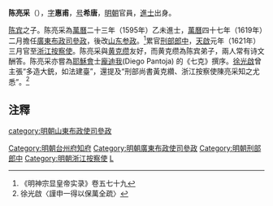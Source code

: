 '''陈亮采'''（{{bd|?||?|}}），[[表字|字]]'''惠甫'''，[[号|号]]'''希唐'''，[[明朝|明朝]]官員，[[進士|進士]]出身。

[[陈宾|陈宾]]之子。陈亮采為[[萬曆|萬曆]]二十三年（1595年）乙未進士，[[萬曆|萬曆]]四十七年（1619年）二月擔任[[廣東|廣東]][[布政司|布政司]][[參政|參政]]，後改[[山东|山东]][[参政|参政]]。<ref>《明神宗显皇帝实录》卷五七十九</ref>累官[[刑部|刑部]][[郎中|郎中]]，[[天啟|天啟]]元年（1621年）三月官至[[浙江|浙江]][[按察使|按察使]]。陈亮采與[[黄克缵|黄克缵]]友好，而黄克缵為陈宾弟子，兩人常有诗文酬答。陈亮采亦嘗為[[耶穌會|耶穌會]]士[[龐迪我|龐迪我]](Diego Pantoja) 的《七克》撰序。[[徐光啟|徐光啟]]曾主張“多造大銃，如法建臺”，還提及“刑部尚書黃克纘、浙江按察使陳亮采知之尤悉”。<ref>徐光啟〈謹申一得以保萬全疏〉</ref>

==注釋==
{{reflist}}

{{start box}}
{{s-off}}
{{s-before|[[簡繼芳|簡繼芳]]}}
{{s-title|明朝台州府知府|1600年－1601年}}
{{s-after|[[張文暉|張文暉]]}}
{{end box}}

{{萬曆二十三年乙未科殿試金榜}}
{{DEFAULTSORT:Chen陈}}
[[Category:明朝台州府知府|Category:明朝台州府知府]]
[[Category:明朝廣東布政使司參政|Category:明朝廣東布政使司參政]]
[[category:明朝山東布政使司參政|category:明朝山東布政使司參政]]
[[Category:明朝刑部郎中|Category:明朝刑部郎中]]
[[Category:明朝浙江按察使|Category:明朝浙江按察使]]
[[Category:陳姓|L]]